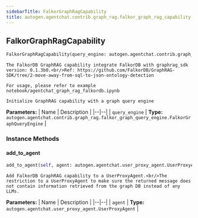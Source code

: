 ```yaml
---
sidebarTitle: FalkorGraphRagCapability
title: autogen.agentchat.contrib.graph_rag.falkor_graph_rag_capability.FalkorGraphRagCapability
---
```

<h2 id="autogen.agentchat.contrib.graph_rag.falkor_graph_rag_capability.FalkorGraphRagCapability" class="doc doc-heading">
    <code class="doc-symbol doc-symbol-heading doc-symbol-class"></code>
    <span class="doc doc-object-name doc-class-name">FalkorGraphRagCapability</span>
</h2>

```python
FalkorGraphRagCapability(query_engine: autogen.agentchat.contrib.graph_rag.falkor_graph_query_engine.FalkorGraphQueryEngine)
```

    The FalkorDB GraphRAG capability integrate FalkorDB with graphrag_sdk version: 0.1.3b0.<br/>Ref: https://github.com/FalkorDB/GraphRAG-SDK/tree/2-move-away-from-sql-to-json-ontology-detection
    
    For usage, please refer to example notebook/agentchat_graph_rag_falkordb.ipynb
    
    Initialize GraphRAG capability with a graph query engine

<b>Parameters:</b>
| Name | Description |
|--|--|
| `query_engine` | **Type:** `autogen.agentchat.contrib.graph_rag.falkor_graph_query_engine.FalkorGraphQueryEngine` |

### Instance Methods

<code class="doc-symbol doc-symbol-heading doc-symbol-method"></code>
#### add_to_agent

```python
add_to_agent(self, agent: autogen.agentchat.user_proxy_agent.UserProxyAgent) -> 
```

    Add FalkorDB GraphRAG capability to a UserProxyAgent.<br/>The restriction to a UserProxyAgent to make sure the returned message does not contain information retrieved from the graph DB instead of any LLMs.

<b>Parameters:</b>
| Name | Description |
|--|--|
| `agent` | **Type:** `autogen.agentchat.user_proxy_agent.UserProxyAgent` |

<br />